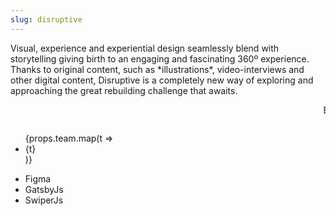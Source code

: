 ```yaml
---
slug: disruptive
---
```


<Description description={props.description}>
    Visual, experience and experiential design seamlessly blend with storytelling giving birth to an engaging and
    fascinating 360º experience. Thanks to original content, such as *illustrations*, video-interviews and other digital
    content, Disruptive is a completely new way of exploring and approaching the great rebuilding challenge that awaits.
</Description>


<Marquee>Exhibition</Marquee>

<div className="grid grid-cols-3 gap-16 py-32">
    <div className="col-span-2">
        <Image className={"w-full"} image={props.images('ex-elkann.jpg')}/>
    </div>
    <div className="col-span-1 flex flex-col justify-end">
        <Image className={"w-full"} image={props.images('ex-sign.jpg')}/>
    </div>
</div>

<TextBox>
    <Tag title={"Project team"}>
        <ul>
            {props.team.map(t => <li key={t}>{t}</li>)}
        </ul>
    </Tag>
    <Tag title={"Tools and technology"}>
        <ul>
            <li>Figma</li>
            <li>GatsbyJs</li>
            <li>SwiperJs</li>
        </ul>
    </Tag>
</TextBox>